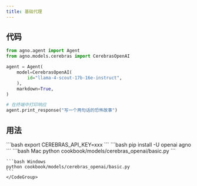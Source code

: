 ```yaml
---
title: 基础代理
---
```


## 代码

```python cookbook/models/cerebras_openai/basic.py
from agno.agent import Agent
from agno.models.cerebras import CerebrasOpenAI

agent = Agent(
    model=CerebrasOpenAI(
        id="llama-4-scout-17b-16e-instruct",
    ),
    markdown=True,
)

# 在终端中打印响应
agent.print_response("写一个两句话的恐怖故事")
```

## 用法

<Steps>
  <Snippet file="create-venv-step.mdx" />

  <Step title="设置您的 API 密钥">
    ```bash
    export CEREBRAS_API_KEY=xxx
    ```
  </Step>

  <Step title="安装库">
    ```bash
    pip install -U openai agno
    ```
  </Step>

  <Step title="运行代理">
    <CodeGroup>
    ```bash Mac
    python cookbook/models/cerebras_openai/basic.py
    ```

    ```bash Windows
    python cookbook/models/cerebras_openai/basic.py
    ```
    </CodeGroup>
  </Step>
</Steps>